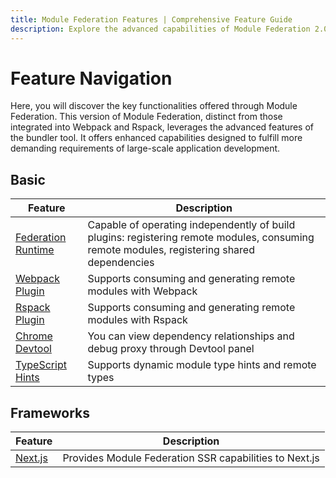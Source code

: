```yaml
---
title: Module Federation Features | Comprehensive Feature Guide
description: Explore the advanced capabilities of Module Federation 2.0, including runtime plugins, manifest support, dynamic type hints, and framework integrations.
---
```


# Feature Navigation

Here, you will discover the key functionalities offered through Module Federation. This version of Module Federation, distinct from those integrated into Webpack and Rspack, leverages the advanced features of the bundler tool. It offers enhanced capabilities designed to fulfill more demanding requirements of large-scale application development.

## Basic

| Feature                                                           | Description                                                                                                                                |
| ----------------------------------------------------------------- | ------------------------------------------------------------------------------------------------------------------------------------------ |
| [Federation Runtime](../basic/runtime)                            | Capable of operating independently of build plugins: registering remote modules, consuming remote modules, registering shared dependencies |
| [Webpack Plugin](../basic/webpack)                                | Supports consuming and generating remote modules with Webpack                                                                              |
| [Rspack Plugin](../basic/rspack)                                  | Supports consuming and generating remote modules with Rspack                                                                               |
| [Chrome Devtool](../basic/chrome-devtool)                         | You can view dependency relationships and debug proxy through Devtool panel                                                                |
| [TypeScript Hints](../basic/type-prompt)                          | Supports dynamic module type hints and remote types                                                                                        |

## Frameworks

| Feature                        | Description                                            |
| ------------------------------ | ------------------------------------------------------ |
| [Next.js](../framework/nextjs) | Provides Module Federation SSR capabilities to Next.js |
